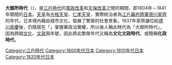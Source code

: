 {{unreferenced|time=2017-07-20T21:37:04+00:00}}
'''大御所時代'''（{{jpn|j=大御所時代|hg=おおごしょじだい|rm=Ōgosho-jidai|f=y}}），是[[江戶時代|江戶時代]]的[[寬政改革|寬政改革]]和[[天保改革|天保改革]]之間的期間，即1804年－1841年期間的[[日本|日本]]。[[天皇|天皇]]為[[光格天皇|光格天皇]]、[[仁孝天皇|仁孝天皇]]，實際統治者為[[江戶|江戶]][[幕府將軍|幕府將軍]][[德川家齊|德川家齊]]的年代，日本境內藉由城市文化，發展了繁榮的社會景象。1837年家齊讓位給[[德川家慶|德川家慶]]後，仍隱居在「{{link-ja|大御所 (江戸時代)||大御所}}」掌握著政治實權，所以後人稱此時代為「大御所時代」，因為跨越[[文化_(年號)|文化]]、[[文政|文政]]兩年號，因此將此繁榮年代又稱為'''文化文政時代'''、或簡稱'''化政時代'''。

{{japan-hist-stub}}
[[Category:江戶時代|Category:江戶時代]]
[[Category:1800年代日本|Category:1800年代日本]]
[[Category:1810年代日本|Category:1810年代日本]]
[[Category:1820年代日本|Category:1820年代日本]]